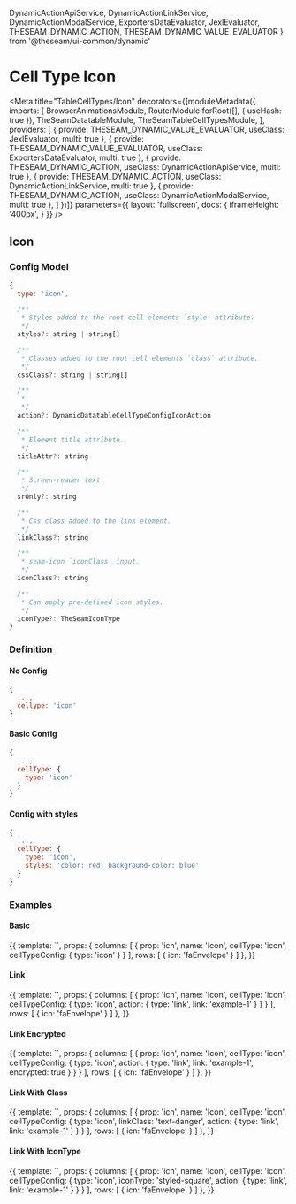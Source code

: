 

  DynamicActionApiService,
  DynamicActionLinkService,
  DynamicActionModalService,
  ExportersDataEvaluator,
  JexlEvaluator,
  THESEAM_DYNAMIC_ACTION,
  THESEAM_DYNAMIC_VALUE_EVALUATOR
} from '@theseam/ui-common/dynamic'

# Cell Type Icon

<Meta title="TableCellTypes/Icon"
  decorators={[moduleMetadata({
    imports: [
      BrowserAnimationsModule,
      RouterModule.forRoot([], { useHash: true }),
      TheSeamDatatableModule,
      TheSeamTableCellTypesModule,
    ],
    providers: [
      { provide: THESEAM_DYNAMIC_VALUE_EVALUATOR, useClass: JexlEvaluator, multi: true },
      { provide: THESEAM_DYNAMIC_VALUE_EVALUATOR, useClass: ExportersDataEvaluator, multi: true },
      { provide: THESEAM_DYNAMIC_ACTION, useClass: DynamicActionApiService, multi: true },
      { provide: THESEAM_DYNAMIC_ACTION, useClass: DynamicActionLinkService, multi: true },
      { provide: THESEAM_DYNAMIC_ACTION, useClass: DynamicActionModalService, multi: true },
    ]
  })]}
  parameters={{
    layout: 'fullscreen',
    docs: {
      iframeHeight: '400px',
    }
  }}
/>

## Icon

### Config Model

```js
{
  type: 'icon',

  /**
   * Styles added to the root cell elements `style` attribute.
   */
  styles?: string | string[]

  /**
   * Classes added to the root cell elements `class` attribute.
   */
  cssClass?: string | string[]

  /**
   *
   */
  action?: DynamicDatatableCellTypeConfigIconAction

  /**
   * Element title attribute.
   */
  titleAttr?: string

  /**
   * Screen-reader text.
   */
  srOnly?: string

  /**
   * Css class added to the link element.
   */
  linkClass?: string

  /**
   * seam-icon `iconClass` input.
   */
  iconClass?: string

  /**
   * Can apply pre-defined icon styles.
   */
  iconType?: TheSeamIconType
}
```

### Definition

#### No Config

```js
{
  ...,
  cellype: 'icon'
}
```

#### Basic Config

```js
{
  ...,
  cellType: {
    type: 'icon'
  }
}
```

#### Config with styles

```js
{
  ...,
  cellType: {
    type: 'icon',
    styles: 'color: red; background-color: blue'
  }
}
```

### Examples

#### Basic

<Preview>
  <Story name="Basic" height="150px">
    {{
      template: `<seam-datatable class="vw-100 vh-100" [columns]="columns" [rows]="rows"></seam-datatable>`,
      props: {
        columns: [
          { prop: 'icn', name: 'Icon', cellType: 'icon', cellTypeConfig: { type: 'icon' } }
        ],
        rows: [
          { icn: 'faEnvelope' }
        ]
      },
    }}
  </Story>
</Preview>

#### Link

<Preview>
  <Story name="Link" height="150px">
    {{
      template: `<seam-datatable class="vw-100 vh-100" [columns]="columns" [rows]="rows"></seam-datatable>`,
      props: {
        columns: [
          {
            prop: 'icn', name: 'Icon', cellType: 'icon',
            cellTypeConfig: { type: 'icon', action: { type: 'link', link: 'example-1' } }
          }
        ],
        rows: [
          { icn: 'faEnvelope' }
        ]
      },
    }}
  </Story>
</Preview>

#### Link Encrypted

<Preview>
  <Story name="Link Encrypted" height="150px">
    {{
      template: `<seam-datatable class="vw-100 vh-100" [columns]="columns" [rows]="rows"></seam-datatable>`,
      props: {
        columns: [
          {
            prop: 'icn', name: 'Icon', cellType: 'icon',
            cellTypeConfig: {
              type: 'icon',
              action: { type: 'link', link: 'example-1', encrypted: true }
            }
          }
        ],
        rows: [
          { icn: 'faEnvelope' }
        ]
      },
    }}
  </Story>
</Preview>

#### Link With Class

<Preview>
  <Story name="Link With Class" height="150px">
    {{
      template: `<seam-datatable class="vw-100 vh-100" [columns]="columns" [rows]="rows"></seam-datatable>`,
      props: {
        columns: [
          {
            prop: 'icn', name: 'Icon', cellType: 'icon',
            cellTypeConfig: {
              type: 'icon',
              linkClass: 'text-danger',
              action: { type: 'link', link: 'example-1' }
            }
          }
        ],
        rows: [
          { icn: 'faEnvelope' }
        ]
      },
    }}
  </Story>
</Preview>

#### Link With IconType

<Preview>
  <Story name="Link With IconType" height="150px">
    {{
      template: `<seam-datatable class="vw-100 vh-100" [columns]="columns" [rows]="rows"></seam-datatable>`,
      props: {
        columns: [
          {
            prop: 'icn', name: 'Icon', cellType: 'icon',
            cellTypeConfig: {
              type: 'icon',
              iconType: 'styled-square',
              action: { type: 'link', link: 'example-1' }
            }
          }
        ],
        rows: [
          { icn: 'faEnvelope' }
        ]
      },
    }}
  </Story>
</Preview>
